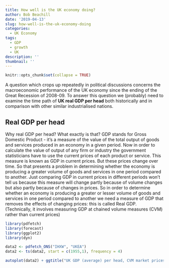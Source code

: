 ```yaml
---
title: How well is the UK economy doing?
author: Bob Beachill
date: '2019-04-13'
slug: how-well-is-the-uk-economy-doing
categories:
  - UK Economy
tags:
  - GDP
  - growth
  - UK
description: ''
thumbnail: ''
---
```


```r
knitr::opts_chunk$set(collapse = TRUE)
```

A question which crops up repeatedly in political discussions concerns the macroeconomic performance of the UK economy since the ending of the Great Recession of 2008-09. To answer this question we (probably) need to examine the time path of **UK real GDP per head** both historically and in comparison with other similar industrialised nations.

## Real GDP per head
Why real GDP per head? What exactly is that? GDP stands for Gross Domestic Product - it's a measure of the value of the total output of goods and services produced in an economy in a given period. Now in order to calculate the value of output of any firm or industry the government statisticians have to use the current prices of each product or service. This measure is known as GDP in current prices. But these prices change over time. So that presents a problem in determining whether the economy is producing a greater volume of goods and services in one period compared to another. Just comparing GDP in current prices in different periods won't tell us because this measure will change partly because of volume changes but also partly because of changes in prices. So in order to determine whether an economy is producing a greater or lesser volume of goods and services in one period compared to another we need a measure of GDP that removes the effects of changing prices: this is called Real GDP. (Technically, it involves measuring GDP at chained volume measures (CVM) rather than current prices)

```r
library(pdfetch)
library(forecast)
library(ggplot2)
library(dyn)
```

```r
data2 <- pdfetch_ONS("IHXW", "UKEA")
data2 <- ts(data2, start = c(1955,1), frequency = 4)

autoplot(data2) + ggtitle("UK GDP (average) per head, CVM market prices, SA\n1955Q1 - 2018Q4") + ylab("£, CVM") + xlab("") + theme(plot.title=element_text(size=12, family="Verdana", face="bold", colour="#2A62C0")) + annotate("label", x = 2000, y = 2500, label = "Source: ONS, code IHXW")
```

